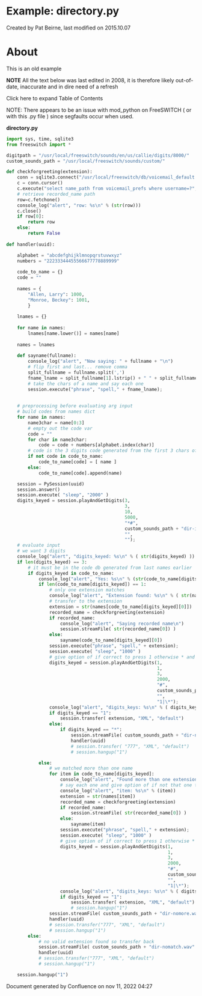 
# Example: directory.py 

 Created by  Pat Beirne, last modified on 2015.10.07

# About

This is an old example

**NOTE** All the text below was last edited in 2008, it is therefore likely out-of-date, inaccurate and in dire need of a refresh

Click here to expand Table of Contents

NOTE: There appears to be an issue with mod\_python on FreeSWITCH ( or with this .py file ) since segfaults occur when used.

**directory.py**

```py
import sys, time, sqlite3
from freeswitch import *

digitpath = "/usr/local/freeswitch/sounds/en/us/callie/digits/8000/"
custom_sounds_path = "/usr/local/freeswitch/sounds/custom/"

def checkforgreeting(extension):
    conn = sqlite3.connect("/usr/local/freeswitch/db/voicemail_default.db")
    c = conn.cursor()
    c.execute("select name_path from voicemail_prefs where username=?", (extension,) )
    # retrieve recorded_name path
    row=c.fetchone()
    console_log("alert", "row: %s\n" % (str(row)))
    c.close()
    if row[0]:
        return row
    else:
        return False
       
def handler(uuid):

    alphabet = "abcdefghijklmnopqrstuvwxyz"
    numbers = "22233344455566677778889999"
    
    code_to_name = {}
    code = ""
    
    names = { 
        "Allen, Larry": 1000,
        "Monroe, Beckey": 1001,
        }
    
    lnames = {}
    
    for name in names:
        lnames[name.lower()] = names[name]
    
    names = lnames
    
    def sayname(fullname):
        console_log("alert", "Now saying: " + fullname + "\n")
        # flip first and last... remove comma
        split_fullname = fullname.split(',')
        fname_lname = split_fullname[1].lstrip() + " " + split_fullname[0]
        # take the chars of a name and say each one
        session.execute("phrase", "spell," + fname_lname);
    
    
    # preprocessing before evaluating arg input
    # build codes from names dict
    for name in names:
        name3char = name[0:3]
        # empty out the code var
        code = ""
        for char in name3char:
            code = code + numbers[alphabet.index(char)]
        # code is the 3 digits code generated from the first 3 chars of the last name
        if not code in code_to_name:
            code_to_name[code] = [ name ]
        else:
            code_to_name[code].append(name)

    session = PySession(uuid)
    session.answer()
    session.execute( "sleep", "2000" )
    digits_keyed = session.playAndGetDigits(3,
                                            3,
                                            10,
                                            5000,
                                            "*#",
                                            custom_sounds_path + "dir-intro.wav",
                                            "",
                                            "");
    # evaluate input
    # we want 3 digits
    console_log("alert", "digits_keyed: %s\n" % ( str(digits_keyed) ))
    if len(digits_keyed) == 3:
        # it must be in the code db generated from last names earlier
        if digits_keyed in code_to_name:
            console_log("alert", "Yes: %s\n" % (str(code_to_name[digits_keyed])))
            if len(code_to_name[digits_keyed]) == 1:
                # only one extension matches
                console_log("alert", "Extension found: %s\n" % ( str(names[code_to_name[digits_keyed][0]])))
                # transfer to the extension
                extension = str(names[code_to_name[digits_keyed][0]])
                recorded_name = checkforgreeting(extension)
                if recorded_name:
                    console_log("alert", "Saying recorded name\n")
                    session.streamFile( str(recorded_name[0]) )
                else:
                    sayname(code_to_name[digits_keyed][0])
                session.execute("phrase", "spell," + extension);
                session.execute( "sleep", "1000" )
                # give option of if correct to press 1 otherwise * and start over
                digits_keyed = session.playAndGetDigits(1,
                                                        1,
                                                        3,
                                                        2000,
                                                        "#",
                                                        custom_sounds_path + "dir-instr.wav",
                                                        "",
                                                        "1|\*");
                console_log("alert", "digits_keys: %s\n" % ( digits_keyed ))
                if digits_keyed == "1":
                    session.transfer( extension, "XML", "default")
                else:
                    if digits_keyed == "*":
                        session.streamFile( custom_sounds_path + "dir-nomatch.wav" )
                        handler(uuid)
                        # session.transfer( "777", "XML", "default")
                        # session.hangup("1")

            else:
                # we matched more than one name
                for item in code_to_name[digits_keyed]:
                    console_log("alert", "Found more than one extension: %s\n" % ( str(names[item])))
                    # say each one and give option of if not that one to continue
                    console_log("alert", "item: %s\n" % (item))
                    extension = str(names[item])
                    recorded_name = checkforgreeting(extension)
                    if recorded_name:
                        session.streamFile( str(recorded_name[0]) )
                    else:
                        sayname(item)
                    session.execute("phrase", "spell," + extension);
                    session.execute( "sleep", "1000" )
                    # give option of if correct to press 1 otherwise * and start over
                    digits_keyed = session.playAndGetDigits(1,
                                                            1,
                                                            3,
                                                            2000,
                                                            "#",
                                                            custom_sounds_path + "dir-instr.wav",
                                                            "",
                                                            "1|\*");
                    console_log("alert", "digits_keys: %s\n" % ( digits_keyed ))
                    if digits_keyed == "1":
                        session.transfer( extension, "XML", "default")
                        # session.hangup("1")
                session.streamFile( custom_sounds_path + "dir-nomore.wav" )
                handler(uuid)
                # session.transfer("777", "XML", "default")
                # session.hangup("1")
        else:
            # no valid extension found so transfer back
            session.streamFile( custom_sounds_path + "dir-nomatch.wav" )
            handler(uuid)
            # session.transfer("777", "XML", "default")
            # session.hangup("1")

    session.hangup("1")
```

  
Document generated by Confluence on nov 11, 2022 04:27
